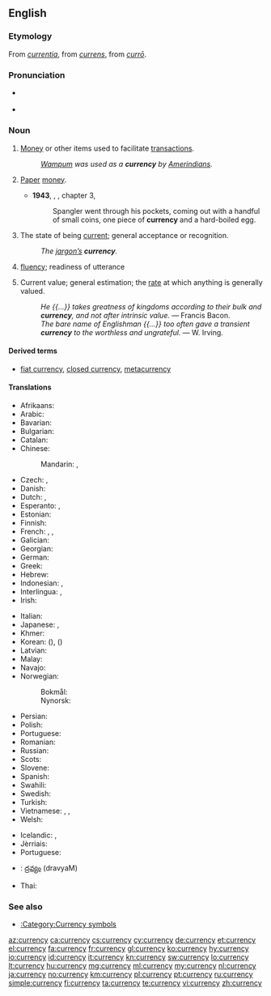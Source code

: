 ==English==

{{wikipedia}}

===Etymology===
From {{etyl|ML.|en}} ''[[currentia]]'', from {{etyl|la|en}} ''[[currens]]'', from ''[[curro|currō]]''.

===Pronunciation===
* {{a|US}} {{IPA|/ˈkɝ.ən.si/|lang=en}}
* {{audio|en-us-currency.ogg|Audio (US)|lang=en}}

===Noun===
{{en-noun|~|currencies}}

# [[money|Money]] or other items used to facilitate [[transaction]]s.
#: ''[[wampum|Wampum]] was used as a '''currency''' by [[Amerindian]]s.''
# {{context|more|_|specifically|lang=en}} [[paper|Paper]] [[money]].
#* '''1943''', {{w|William Saroyan}}, {{w|The Human Comedy (novel)|''The Human Comedy''}}, chapter 3,
#*: Spangler went through his pockets, coming out with a handful of small coins, one piece of '''currency''' and a hard-boiled egg.
# The state of being [[current]]; general acceptance or recognition.
#: ''The [[jargon|jargon’s]] '''currency'''.''
# {{context|obsolete|lang=en}} [[fluency]]; readiness of utterance
# {{context|obsolete|lang=en}} Current value; general estimation; the [[rate]] at which anything is generally valued.
#: ''He {{...}} takes greatness of kingdoms according to their bulk and '''currency''', and not after intrinsic value.'' &mdash; Francis Bacon.
#: ''The bare name of Englishman {{...}} too often gave a transient '''currency''' to the worthless and ungrateful.'' &mdash; W. Irving.

====Derived terms====
* {{sense|economics}} [[fiat currency]], [[closed currency]], [[metacurrency]]

====Translations====
{{trans-top|money or other item used to facilitate transactions}}
* Afrikaans: {{t|af|geldeenheid}}
* Arabic: {{t|ar|عُمْلَةٌ|f|tr=ʿumla}}
* Bavarian: {{t|bar|Zahlungsmidd}}
* Bulgarian: {{t+|bg|валута|f}}
* Catalan: {{t+|ca|moneda|f}}
* Chinese:
*: Mandarin: {{t+|cmn|貨幣|sc=Hani}}, {{t+|cmn|货币|tr=huòbì|sc=Hani}}
* Czech: {{t+|cs|měna|f}}, {{t+|cs|valuta|f}}
* Danish: {{t+|da|valuta|c}}
* Dutch: {{t+|nl|munteenheid|f}}, {{t|nl|valuta}}
* Esperanto: {{t|eo|mono}}, {{t|eo|valuto}}
* Estonian: {{t|et|valuuta}}
* Finnish: {{t+|fi|valuutta}}
* French: {{t+|fr|monnaie|f}}, {{t+|fr|devise|f}}, {{t+|fr|numéraire|m}}
* Galician: {{t+|gl|moeda|f}}
* Georgian: {{t|ka|ვალუტა|tr=valuta|sc=Geor}}
* German: {{t+|de|Währung|f}}
* Greek: {{t+|el|νόμισμα|n|tr=nómisma}}
* Hebrew: {{t+|he|מטבע|m|tr=mat'bea}}
* Indonesian: {{t|id|mata uang}}, {{t|id|valuta}}
* Interlingua: {{t|ia|moneta}}, {{t|ia|numerario}}
* Irish: {{t|ga|airgeadra|m}}
{{trans-mid}}
* Italian: {{t+|it|valuta}}
* Japanese: {{t+|ja|通貨|tr=つうか, tsūka|sc=Jpan}}, {{t+|ja|貨幣|tr=かへい, kahei|sc=Jpan}}
* Khmer: {{t|km|រូបិយវត្ថុ|tr=ruupəyyea voattʰo|sc=Khmr}}
* Korean: {{t+|ko|통화|sc=Kore}} ({{t+|ko|通貨|sc=Kore}}), {{t+|ko|화폐|sc=Kore}} ({{t+|ko|貨幣|sc=Kore}})
* Latvian: {{t+|lv|valūta|f}}
* Malay: {{t|ms|mata wang}}
* Navajo: {{t|nv|béeso}}
* Norwegian: 
*: Bokmål: {{t|nb|valuta|m}}
*: Nynorsk: {{t|nn|valuta|m}}
* Persian: {{t+|fa|پول|tr=pul|sc=fa-Arab}}
* Polish: {{t+|pl|waluta|f}}
* Portuguese: {{t+|pt|moeda|f}}
* Romanian: {{t+|ro|valută|f}}
* Russian: {{t+|ru|валюта|f|tr=valjúta}}
* Scots: {{t|sco|siller}}
* Slovene: {{t|sl|valuta|f}}
* Spanish: {{t+|es|moneda|f}}
* Swahili: {{t+|sw|fulusi}}
* Swedish: {{t+|sv|valuta}}
* Turkish: {{t+|tr|para birimi}}
* Vietnamese: {{t+|vi|tiền tệ}}, {{t+|vi|ngoại tệ}} {{qualifier|foreign currency}}, {{t+|vi|ngoại hối}}
* Welsh: {{t+|cy|arian breiniol}}
{{trans-bottom}}

{{checktrans-top}}
<!--added {{ttbc}}s here.-->
* Icelandic: {{t-check|is|gjaldmiðill|m}}, {{t-check|is|gjaldeyrir|m}}
* Jèrriais: {{t-check|roa-jer|cours|m}}
* Portuguese: {{t-check|pt|moeda|f}}
{{trans-mid}}
* {{ttbc|te}}: [[ద్రవ్యం]] (dravyaM)
* Thai: {{t-check|th|เงินตรา}}
{{trans-bottom}}

===See also===
* [[:Category:Currency symbols]]

[[az:currency]]
[[ca:currency]]
[[cs:currency]]
[[cy:currency]]
[[de:currency]]
[[et:currency]]
[[el:currency]]
[[fa:currency]]
[[fr:currency]]
[[gl:currency]]
[[ko:currency]]
[[hy:currency]]
[[io:currency]]
[[id:currency]]
[[it:currency]]
[[kn:currency]]
[[sw:currency]]
[[lo:currency]]
[[lt:currency]]
[[hu:currency]]
[[mg:currency]]
[[ml:currency]]
[[my:currency]]
[[nl:currency]]
[[ja:currency]]
[[no:currency]]
[[km:currency]]
[[pl:currency]]
[[pt:currency]]
[[ru:currency]]
[[simple:currency]]
[[fi:currency]]
[[ta:currency]]
[[te:currency]]
[[vi:currency]]
[[zh:currency]]